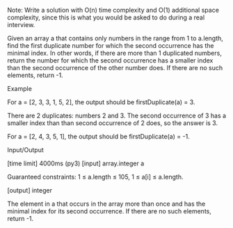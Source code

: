 Note: Write a solution with O(n) time complexity and O(1) additional space complexity, since this is what you would be asked to do during a real interview.

Given an array a that contains only numbers in the range from 1 to a.length, find the first duplicate number for which the second occurrence has the minimal index. In other words, if there are more than 1 duplicated numbers, return the number for which the second occurrence has a smaller index than the second occurrence of the other number does. If there are no such elements, return -1.

Example

For a = [2, 3, 3, 1, 5, 2], the output should be
firstDuplicate(a) = 3.

There are 2 duplicates: numbers 2 and 3. The second occurrence of 3 has a smaller index than than second occurrence of 2 does, so the answer is 3.

For a = [2, 4, 3, 5, 1], the output should be
firstDuplicate(a) = -1.

Input/Output

[time limit] 4000ms (py3)
[input] array.integer a

Guaranteed constraints:
1 ≤ a.length ≤ 105,
1 ≤ a[i] ≤ a.length.

[output] integer

The element in a that occurs in the array more than once and has the minimal index for its second occurrence. If there are no such elements, return -1.
